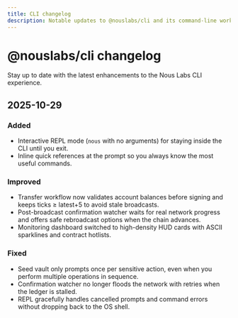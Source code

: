 ```yaml
---
title: CLI changelog
description: Notable updates to @nouslabs/cli and its command-line workflows.
---
```


# @nouslabs/cli changelog

Stay up to date with the latest enhancements to the Nous Labs CLI experience.

## 2025-10-29

### Added

- Interactive REPL mode (`nous` with no arguments) for staying inside the CLI until you exit.
- Inline quick references at the prompt so you always know the most useful commands.

### Improved

- Transfer workflow now validates account balances before signing and keeps ticks ≥ latest+5 to avoid stale broadcasts.
- Post-broadcast confirmation watcher waits for real network progress and offers safe rebroadcast options when the chain advances.
- Monitoring dashboard switched to high-density HUD cards with ASCII sparklines and contract hotlists.

### Fixed

- Seed vault only prompts once per sensitive action, even when you perform multiple operations in sequence.
- Confirmation watcher no longer floods the network with retries when the ledger is stalled.
- REPL gracefully handles cancelled prompts and command errors without dropping back to the OS shell.
